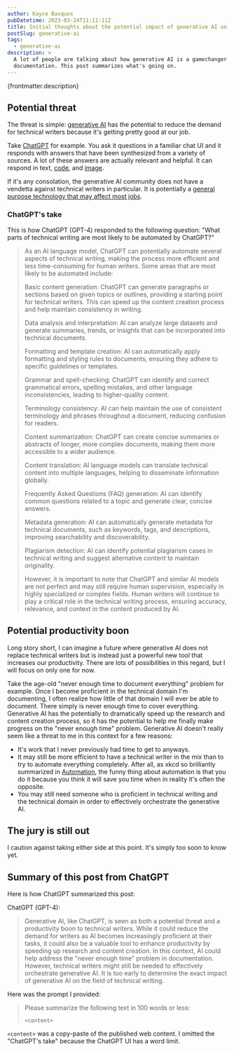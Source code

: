 ```yaml
---
author: Kayce Basques
pubDatetime: 2023-03-24T11:11:11Z
title: Initial thoughts about the potential impact of generative AI on technical writing
postSlug: generative-ai
tags:
  - generative-ai
description: >
  A lot of people are talking about how generative AI is a gamechanger for
  documentation. This post summarizes what's going on.
---
```


<p>{frontmatter.description}</p>

## Potential threat

The threat is simple: [generative AI] has the potential to reduce the demand for
technical writers because it's getting pretty good at our job.

Take [ChatGPT] for example. You ask it questions in a familiar chat UI and it
responds with answers that have been synthesized from a variety of sources.
A lot of these answers are actually relevant and helpful. It can respond in
text, [code], and [image].

If it's any consolation, the generative AI community does not have a vendetta
against technical writers in particular. It is potentially a [general purpose
technology that may affect most jobs].

### ChatGPT's take

This is how ChatGPT (GPT-4) responded to the following question: "What parts of
technical writing are most likely to be automated by ChatGPT?"

> As an AI language model, ChatGPT can potentially automate several aspects of
> technical writing, making the process more efficient and less time-consuming
> for human writers. Some areas that are most likely to be automated include:
> 
> Basic content generation: ChatGPT can generate paragraphs or sections based on
> given topics or outlines, providing a starting point for technical writers.
> This can speed up the content creation process and help maintain consistency
> in writing.
> 
> Data analysis and interpretation: AI can analyze large datasets and generate
> summaries, trends, or insights that can be incorporated into technical documents.
> 
> Formatting and template creation: AI can automatically apply formatting and
> styling rules to documents, ensuring they adhere to specific guidelines or
> templates.
> 
> Grammar and spell-checking: ChatGPT can identify and correct grammatical
> errors, spelling mistakes, and other language inconsistencies, leading to
> higher-quality content.
> 
> Terminology consistency: AI can help maintain the use of consistent
> terminology and phrases throughout a document, reducing confusion for readers.
> 
> Content summarization: ChatGPT can create concise summaries or abstracts of
> longer, more complex documents, making them more accessible to a wider audience.
> 
> Content translation: AI language models can translate technical content into
> multiple languages, helping to disseminate information globally.
> 
> Frequently Asked Questions (FAQ) generation: AI can identify common questions
> related to a topic and generate clear, concise answers.
> 
> Metadata generation: AI can automatically generate metadata for technical
> documents, such as keywords, tags, and descriptions, improving searchability
> and discoverability.
> 
> Plagiarism detection: AI can identify potential plagiarism cases in technical
> writing and suggest alternative content to maintain originality.
> 
> However, it is important to note that ChatGPT and similar AI models are not
> perfect and may still require human supervision, especially in highly
> specialized or complex fields. Human writers will continue to play a critical
> role in the technical writing process, ensuring accuracy, relevance, and
> context in the content produced by AI.

## Potential productivity boon

Long story short, I can imagine a future where generative AI does not replace
technical writers but is instead just a powerful new tool that increases our
productivity. There are lots of possibilities in this regard, but I will focus
on only one for now.

Take the age-old "never enough time to document everything" problem for example.
Once I become proficient in the technical domain I'm documenting, I often
realize how little of that domain I will ever be able to document. There simply
is never enough time to cover everything. Generative AI has the potentially to
dramatically speed up the research and content creation process, so it has the
potential to help me finally make progress on the "never enough time" problem.
Generative AI doesn't really seem like a threat to me in this context for a few
reasons:

* It's work that I never previously had time to get to anyways.
* It may still be more efficient to have a technical writer in the mix than
  to try to automate everything completely. After all, as xkcd so brilliantly
  summarized in [Automation], the funny thing about automation is that you do
  it because you think it will save you time when in reality it's often the
  opposite.
* You may still need someone who is proficient in technical writing and
  the technical domain in order to effectively orchestrate the generative AI.

## The jury is still out

I caution against taking either side at this point. It's simply too soon to
know yet.

## Summary of this post from ChatGPT

Here is how ChatGPT summarized this post:

ChatGPT (GPT-4):

> Generative AI, like ChatGPT, is seen as both a potential threat and a productivity
> boon to technical writers. While it could reduce the demand for writers as AI becomes
> increasingly proficient at their tasks, it could also be a valuable tool to enhance
> productivity by speeding up research and content creation. In this context, AI could
> help address the "never enough time" problem in documentation. However, technical
> writers might still be needed to effectively orchestrate generative AI. It is too early
> to determine the exact impact of generative AI on the field of technical writing.

Here was the prompt I provided:

> Please summarize the following text in 100 words or less:
>
> `<content>`

`<content>` was a copy-paste of the published web content. I omitted the
"ChatGPT's take" because the ChatGPT UI has a word limit.

[generative AI]: https://en.wikipedia.org/wiki/Generative_artificial_intelligence
[ChatGPT]: https://en.wikipedia.org/wiki/ChatGPT
[general purpose technology that may affect most jobs]: https://twitter.com/emollick/status/1637790373689917441
[code]: https://twitter.com/emollick/status/1637961568238411776
[image]: https://twitter.com/emollick/status/1639094707795165184
[Lighthouse]: https://developer.chrome.com/en/docs/lighthouse
[Automation]: https://m.xkcd.com/1319/
